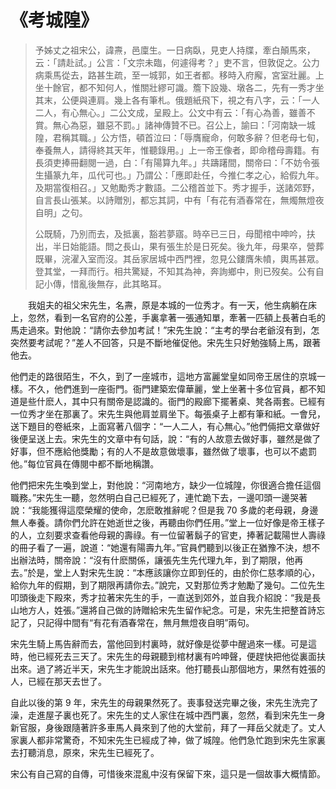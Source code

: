 # 《考城隍》

> 予姊丈之祖宋公，諱燾，邑廩生。一日病臥，見吏人持牒，牽白顛馬來，云：「請赴試。」公言：「文宗未臨，何遽得考？」吏不言，但敦促之。公力病乘馬從去，路甚生疏，至一城郭，如王者都。移時入府廨，宮室壯麗。上坐十餘官，都不知何人，惟關壯繆可識。簷下設幾、墩各二，先有一秀才坐其末，公便與連肩。幾上各有筆札。俄題紙飛下，視之有八字，云：「一人二人，有心無心。」二公文成，呈殿上。公文中有云：「有心為善，雖善不賞。無心為惡，雖惡不罰。」諸神傳贊不已。召公上，諭曰：「河南缺一城隍，君稱其職。」公方悟，頓首泣曰：「辱膺寵命，何敢多辭？但老母七旬，奉養無人，請得終其天年，惟聽錄用。」上一帝王像者，即命稽母壽籍。有長須吏捧冊翻閱一過，白：「有陽算九年。」共躊躇間，關帝曰：「不妨令張生攝篆九年，瓜代可也。」乃謂公：「應即赴任，今推仁孝之心，給假九年。及期當復相召。」又勉勵秀才數語。二公稽首並下。秀才握手，送諸郊野，自言長山張某。以詩贈別，都忘其詞，中有「有花有酒春常在，無燭無燈夜自明」之句。
>
> 公既騎，乃別而去，及抵裏，豁若夢寤。時卒已三日，母聞棺中呻吟，扶出，半日始能語。問之長山，果有張生於是日死矣。後九年，母果卒，營葬既畢，浣濯入室而沒。其岳家居城中西門裡，忽見公鏤膺朱幩，輿馬甚眾。登其堂，一拜而行。相共驚疑，不知其為神，奔詢鄉中，則已歿矣。公有自記小傳，惜亂後無存，此其略耳。

&emsp;&emsp;我姐夫的祖父宋先生，名燾，原是本城的一位秀才。有一天，他生病躺在床上，忽然，看到一名官府的公差，手裏拿著一張通知單，牽著一匹額上長著白毛的馬走過來。對他說：“請你去參加考試！”宋先生說：“主考的學台老爺沒有到，怎突然要考試呢？”差人不回答，只是不斷地催促他。宋先生只好勉強騎上馬，跟著他去。

他們走的路很陌生，不久，到了一座城市，這地方富麗堂皇如同帝王居住的京城一樣。不久，他們進到一座衙門。衙門建築宏偉華麗，堂上坐著十多位官員，都不知道是些什麽人，其中只有關帝是認識的。衙門的殿廊下擺著桌、凳各兩套。已經有一位秀才坐在那裏了。宋先生與他肩並肩坐下。每張桌子上都有筆和紙。一會兒，送下題目的卷紙來，上面寫著八個字：“一人二人，有心無心。”他們倆把文章做好後便呈送上去。宋先生的文章中有句話，說：“有的人故意去做好事，雖然是做了好事，但不應給他獎勵；有的人不是故意做壞事，雖然做了壞事，也可以不處罰他。”每位官員在傳閱中都不斷地稱讚。

他們把宋先生喚到堂上，對他說：“河南地方，缺少一位城隍，你很適合擔任這個職務。”宋先生一聽，忽然明白自己已經死了，連忙跪下去，一邊叩頭一邊哭著說：“我能獲得這麼榮耀的使命，怎麽敢推辭呢？但是我 70 多歲的老母親，身邊無人奉養。請你們允許在她逝世之後，再聽由你們任用。”堂上一位好像是帝王樣子的人，立刻要求查看他母親的壽祿。有一位留著鬍子的官吏，捧著記載陽世人壽祿的冊子看了一遍，說道：“她還有陽壽九年。”官員們聽到以後正在猶豫不決，想不出辦法時，關帝說：“沒有什麽關係，讓張先生先代理九年，到了期限，他再去。”於是，堂上人對宋先生說：“本應該讓你立即到任的，由於你仁慈孝順的心，給你九年的假期，到了期限再請你去。”說完，又對那位秀才勉勵了幾句。二位先生叩頭後走下殿來，秀才拉著宋先生的手，一直送到郊外，並自我介紹說：“我是長山地方人，姓張。”還將自己做的詩贈給宋先生留作紀念。可是，宋先生把整首詩忘記了，只記得中間有“有花有酒春常在，無月無燈夜自明”兩句。

宋先生騎上馬告辭而去，當他回到村裏時，就好像是從夢中醒過來一樣。可是這時，他已經死去三天了。宋先生的母親聽到棺材裏有吟呻聲，便趕快把他從裏面扶出來。過了將近半天，宋先生才能說出話來。他打聽長山那個地方，果然有姓張的人，已經在那天去世了。

自此以後的第 9 年，宋先生的母親果然死了。喪事發送完畢之後，宋先生洗完了澡，走進屋子裏也死了。宋先生的丈人家住在城中西門裏，忽然，看到宋先生一身新官服，身後跟隨著許多車馬人員來到了他的大堂前，拜了一拜岳父就走了。丈人家裏人都非常驚奇，不知宋先生已經成了神，做了城隍。他們急忙跑到宋先生家裏去打聽消息，原來，宋先生已經死了。

宋公有自己寫的自傳，可惜後來混亂中沒有保留下來，這只是一個故事大概情節。
